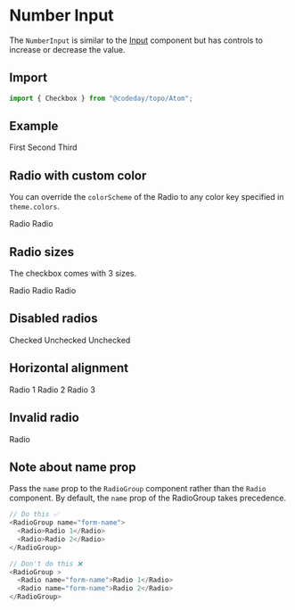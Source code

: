 
# Number Input

The `NumberInput` is similar to the [Input](/Atom/input) component but has controls to increase or decrease the value.

## Import

```js
import { Checkbox } from "@codeday/topo/Atom";
```

## Example

<Playground>
  <Box p={3}>
    <RadioGroup defaultValue="1">
      <Stack direction="row">
        <Radio value="1">First</Radio>
        <Radio value="2">Second</Radio>
        <Radio value="3">Third</Radio>
      </Stack>
    </RadioGroup>
  </Box>
</Playground>

## Radio with custom color

You can override the `colorScheme` of the Radio to any color key specified in `theme.colors`.

<Playground>
  <Box p={3}>
    <RadioGroup defaultValue="2">
      <Stack spacing={5} direction="row">
        <Radio colorScheme="red" value="1">
          Radio
        </Radio>
        <Radio colorScheme="green" value="2">
          Radio
        </Radio>
      </Stack>
    </RadioGroup>
  </Box>
</Playground>

## Radio sizes

The checkbox comes with 3 sizes.

<Playground>
  <Box p={3}>
    <Stack>
      <Radio size="sm" name="1" colorScheme="red">
        Radio
      </Radio>
      <Radio size="md" name="1" colorScheme="green">
        Radio
      </Radio>
      <Radio size="lg" name="1" colorScheme="orange" defaultChecked>
        Radio
      </Radio>
    </Stack>
  </Box>
</Playground>

## Disabled radios

<Playground>
  <Box p={3}>
    <RadioGroup defaultValue="1">
      <Stack>
        <Radio value="1" isDisabled>
          Checked
        </Radio>
        <Radio value="2">Unchecked</Radio>
        <Radio value="3">Unchecked</Radio>
      </Stack>
    </RadioGroup>
  </Box>
</Playground>

## Horizontal alignment

<Playground>
  <Box p={3}>
    <RadioGroup defaultValue="1">
      <Stack spacing={4} direction="row">
        <Radio value="1" isDisabled>
          Radio 1
        </Radio>
        <Radio value="2">Radio 2</Radio>
        <Radio value="3">Radio 3</Radio>
      </Stack>
    </RadioGroup>
  </Box>
</Playground>

## Invalid radio

<Playground>
  <Box p={3}>
    <Radio isInvalid>Radio</Radio>
  </Box>
</Playground>

## Note about name prop

Pass the `name` prop to the `RadioGroup` component rather than the `Radio` component. By default, the `name` prop of the RadioGroup takes precedence.

```js
// Do this ✅
<RadioGroup name="form-name">
  <Radio>Radio 1</Radio>
  <Radio>Radio 2</Radio>
</RadioGroup>

// Don't do this ❌
<RadioGroup >
  <Radio name="form-name">Radio 1</Radio>
  <Radio name="form-name">Radio 2</Radio>
</RadioGroup>
```
